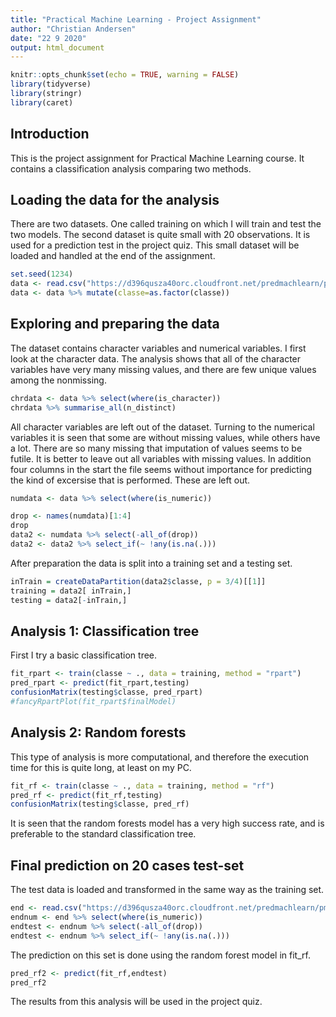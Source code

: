 ```yaml
---
title: "Practical Machine Learning - Project Assignment"
author: "Christian Andersen"
date: "22 9 2020"
output: html_document
---
```


```r
knitr::opts_chunk$set(echo = TRUE, warning = FALSE)
library(tidyverse)
library(stringr)
library(caret)

```

## Introduction
This is the project assignment for Practical Machine Learning course. It contains a classification analysis comparing two methods. 

## Loading the data for the analysis
There are two datasets. One called training on which I will train and test the two models. The second dataset is quite small with 20 observations. It is used for a prediction test in the project quiz. This small dataset will be loaded and handled at the end of the assignment.

```r
set.seed(1234)
data <- read.csv("https://d396qusza40orc.cloudfront.net/predmachlearn/pml-training.csv")
data <- data %>% mutate(classe=as.factor(classe))
```

## Exploring and preparing the data
The dataset contains character variables and numerical variables. I first look at the character data. The analysis shows that all of the character variables have very many missing values, and there are few unique values among the nonmissing. 

```r
chrdata <- data %>% select(where(is_character))
chrdata %>% summarise_all(n_distinct) 
```
All character variables are left out of the dataset.
Turning to the numerical variables it is seen that some are without missing values, while others have a lot. There are so many missing that imputation of values seems to be futile. It is better to leave out all variables with missing values. In addition four columns in the start the file seems without importance for predicting the kind of excersise that is performed. These are left out. 

```r
numdata <- data %>% select(where(is_numeric))
```
```r
drop <- names(numdata)[1:4]
drop
data2 <- numdata %>% select(-all_of(drop)) 
data2 <- data2 %>% select_if(~ !any(is.na(.)))
```

After preparation the data is split into a training set and a testing set.

```r
inTrain = createDataPartition(data2$classe, p = 3/4)[[1]]
training = data2[ inTrain,]
testing = data2[-inTrain,]
```
## Analysis 1: Classification tree
First I try a basic classification tree.
```r
fit_rpart <- train(classe ~ ., data = training, method = "rpart")
pred_rpart <- predict(fit_rpart,testing)
confusionMatrix(testing$classe, pred_rpart)
#fancyRpartPlot(fit_rpart$finalModel)
```
## Analysis 2: Random forests
This type of analysis is more computational, and therefore the execution time for this is quite long, at least on my PC.
```r
fit_rf <- train(classe ~ ., data = training, method = "rf")
pred_rf <- predict(fit_rf,testing)
confusionMatrix(testing$classe, pred_rf)
```
It is seen that the random forests model has a very high success rate, and is preferable to the standard classification tree.

## Final prediction on 20 cases test-set
The test data is loaded and transformed in the same way as the training set.
```r
end <- read.csv("https://d396qusza40orc.cloudfront.net/predmachlearn/pml-testing.csv")   
endnum <- end %>% select(where(is_numeric))
endtest <- endnum %>% select(-all_of(drop))
endtest <- endnum %>% select_if(~ !any(is.na(.)))
``` 
The prediction on this set is done using the random forest model in fit_rf.
```r
pred_rf2 <- predict(fit_rf,endtest)
pred_rf2
```
The results from this analysis will be used in the project quiz.

